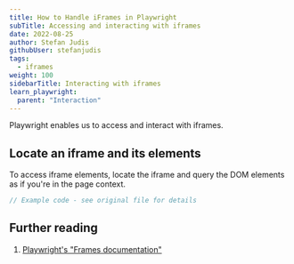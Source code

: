 ```yaml
---
title: How to Handle iFrames in Playwright
subTitle: Accessing and interacting with iframes
date: 2022-08-25
author: Stefan Judis
githubUser: stefanjudis
tags:
  - iframes
weight: 100
sidebarTitle: Interacting with iframes
learn_playwright:
  parent: "Interaction"
---
```



<PlaywrightCheckSuiteTryOut />

Playwright enables us to access and interact with iframes.

## Locate an iframe and its elements

To access iframe elements, locate the iframe and query the DOM elements as if you're in the page context.

```ts iframe-access.spec.ts
// Example code - see original file for details
```

## Further reading

1. [Playwright's "Frames documentation"](https://playwright.dev/docs/frames)
